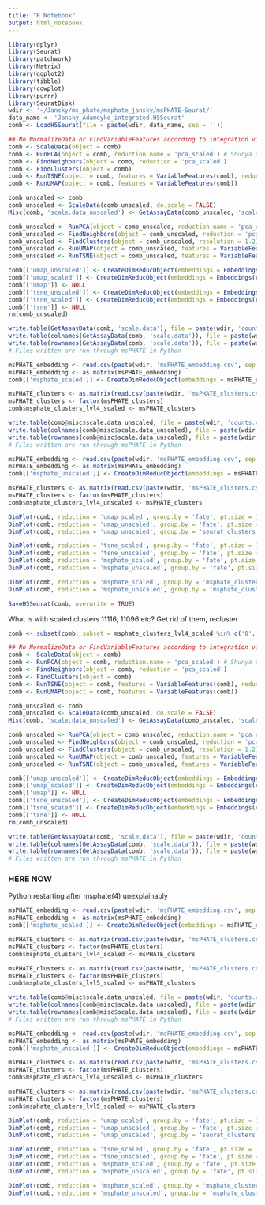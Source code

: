 ```yaml
---
title: "R Notebook"
output: html_notebook
---
```


```r
library(dplyr)
library(Seurat)
library(patchwork)
library(Matrix)
library(ggplot2)
library(tibble)
library(cowplot)
library(purrr)
library(SeuratDisk)
wdir <- '~/Jansky/ms_phate/msphate_jansky/msPHATE-Seurat/'
data_name <- 'Jansky_Adameyko_integrated.H5Seurat'
comb <- LoadH5Seurat(file = paste(wdir, data_name, sep = ''))
```

```r
## No NormalizeData or FindVariableFeatures according to integration vignette by Seurat: https://satijalab.org/seurat/articles/integration_introduction.html
comb <- ScaleData(object = comb)
comb <- RunPCA(object = comb, reduction.name = 'pca_scaled') # Shunya used npcs = 30 and resolution = 0.5
comb <- FindNeighbors(object = comb, reduction = 'pca_scaled')
comb <- FindClusters(object = comb)
comb <- RunTSNE(object = comb, features = VariableFeatures(comb), reduction = 'pca_scaled')
comb <- RunUMAP(object = comb, features = VariableFeatures(comb))

comb_unscaled <- comb
comb_unscaled <- ScaleData(comb_unscaled, do.scale = FALSE)
Misc(comb, 'scale.data_unscaled') <- GetAssayData(comb_unscaled, 'scale.data')

comb_unscaled <- RunPCA(object = comb_unscaled, reduction.name = 'pca_unscaled')
comb_unscaled <- FindNeighbors(object = comb_unscaled, reduction = 'pca_unscaled')
comb_unscaled <- FindClusters(object = comb_unscaled, resolution = 1.2)
comb_unscaled <- RunUMAP(object = comb_unscaled, features = VariableFeatures(comb_unscaled))
comb_unscaled <- RunTSNE(object = comb_unscaled, features = VariableFeatures(comb_unscaled), reduction = 'pca_unscaled')

comb[['umap_unscaled']] <- CreateDimReducObject(embeddings = Embeddings(comb_unscaled[['umap']]), key = 'UMAP_')
comb[['umap_scaled']] <- CreateDimReducObject(embeddings = Embeddings(comb[['umap']]), key = 'UMAP_')
comb[['umap']] <- NULL
comb[['tsne_unscaled']] <- CreateDimReducObject(embeddings = Embeddings(comb_unscaled[['tsne']]), key = 'UMAP_')
comb[['tsne_scaled']] <- CreateDimReducObject(embeddings = Embeddings(comb[['tsne']]), key = 'UMAP_')
comb[['tsne']] <- NULL
rm(comb_unscaled)
```


```r
write.table(GetAssayData(comb, 'scale.data'), file = paste(wdir, 'counts.csv', sep = ''), sep = ',', row.names = FALSE, col.names = FALSE)
write.table(colnames(GetAssayData(comb, 'scale.data')), file = paste(wdir, 'cell_names.txt', sep = ''), sep = ',', row.names = FALSE, col.names = FALSE)
write.table(rownames(GetAssayData(comb, 'scale.data')), file = paste(wdir, 'gene_names.txt', sep = ''), sep = ',', row.names = FALSE, col.names = FALSE)
# Files written are run through msPHATE in Python
```

```r
msPHATE_embedding <- read.csv(paste(wdir, 'msPHATE_embedding.csv', sep = ''), header=FALSE, row.names = 1, col.names = c('', 'msPHATE_1', 'msPHATE_2'))
msPHATE_embedding <- as.matrix(msPHATE_embedding)
comb[['msphate_scaled']] <- CreateDimReducObject(embeddings = msPHATE_embedding, key = 'msPHATE_')
```

```r
msPHATE_clusters <- as.matrix(read.csv(paste(wdir, 'msPHATE_clusters.csv', sep = ''), header=FALSE))
msPHATE_clusters <- factor(msPHATE_clusters)
comb$msphate_clusters_lvl4_scaled <- msPHATE_clusters
```


```r
write.table(comb@misc$scale.data_unscaled, file = paste(wdir, 'counts.csv', sep = ''), sep = ',', row.names = FALSE, col.names = FALSE)
write.table(colnames(comb@misc$scale.data_unscaled), file = paste(wdir, 'cell_names.txt', sep = ''), sep = ',', row.names = FALSE, col.names = FALSE)
write.table(rownames(comb@misc$scale.data_unscaled), file = paste(wdir, 'gene_names.txt', sep = ''), sep = ',', row.names = FALSE, col.names = FALSE)
# Files written are run through msPHATE in Python
```

```r
msPHATE_embedding <- read.csv(paste(wdir, 'msPHATE_embedding.csv', sep = ''), header=FALSE, row.names = 1, col.names = c('', 'msPHATE_1', 'msPHATE_2'))
msPHATE_embedding <- as.matrix(msPHATE_embedding)
comb[['msphate_unscaled']] <- CreateDimReducObject(embeddings = msPHATE_embedding, key = 'msPHATE_')
```

```r
msPHATE_clusters <- as.matrix(read.csv(paste(wdir, 'msPHATE_clusters.csv', sep = ''), header=FALSE))
msPHATE_clusters <- factor(msPHATE_clusters)
comb$msphate_clusters_lvl4_unscaled <- msPHATE_clusters
```

```r
DimPlot(comb, reduction = 'umap_scaled', group.by = 'fate', pt.size = 1.5, label = TRUE, repel = TRUE) + ggtitle('umap_scaled by fate')
DimPlot(comb, reduction = 'umap_unscaled', group.by = 'fate', pt.size = 1.5, label = TRUE, repel = TRUE) + ggtitle('umap_unscaled by fate')
DimPlot(comb, reduction = 'umap_unscaled', group.by = 'seurat_clusters', pt.size = 1.5, label = TRUE, repel = TRUE) + ggtitle('umap_unscaled by fate')

DimPlot(comb, reduction = 'tsne_scaled', group.by = 'fate', pt.size = 1.5, label = TRUE, repel = TRUE) + ggtitle('tsne_scaled by fate')
DimPlot(comb, reduction = 'tsne_unscaled', group.by = 'fate', pt.size = 1.5, label = TRUE, repel = TRUE) + ggtitle('tsne_unscaled by fate')
DimPlot(comb, reduction = 'msphate_scaled', group.by = 'fate', pt.size = 1.5, label = TRUE, repel = TRUE) + ggtitle('msphate_scaled by fate')
DimPlot(comb, reduction = 'msphate_unscaled', group.by = 'fate', pt.size = 1.5, label = TRUE, repel = TRUE) + ggtitle('msphate_unscaled by fate')

DimPlot(comb, reduction = 'msphate_scaled', group.by = 'msphate_clusters_lvl4_scaled', pt.size = 1.5, label = TRUE, repel = TRUE) + ggtitle('msphate_scaled by fate')
DimPlot(comb, reduction = 'msphate_unscaled', group.by = 'msphate_clusters_lvl4_unscaled', pt.size = 1.5, label = TRUE, repel = TRUE) + ggtitle('msphate_unscaled by fate')
```

```r
SaveH5Seurat(comb, overwrite = TRUE)
```

What is with scaled clusters 11116, 11096 etc? Get rid of them, recluster



```r
comb <- subset(comb, subset = msphate_clusters_lvl4_scaled %in% c('0', '1', '27', '2717', '2863'))
```

```r
## No NormalizeData or FindVariableFeatures according to integration vignette by Seurat: https://satijalab.org/seurat/articles/integration_introduction.html
comb <- ScaleData(object = comb)
comb <- RunPCA(object = comb, reduction.name = 'pca_scaled') # Shunya used npcs = 30 and resolution = 0.5
comb <- FindNeighbors(object = comb, reduction = 'pca_scaled')
comb <- FindClusters(object = comb)
comb <- RunTSNE(object = comb, features = VariableFeatures(comb), reduction = 'pca_scaled')
comb <- RunUMAP(object = comb, features = VariableFeatures(comb))

comb_unscaled <- comb
comb_unscaled <- ScaleData(comb_unscaled, do.scale = FALSE)
Misc(comb, 'scale.data_unscaled') <- GetAssayData(comb_unscaled, 'scale.data')

comb_unscaled <- RunPCA(object = comb_unscaled, reduction.name = 'pca_unscaled')
comb_unscaled <- FindNeighbors(object = comb_unscaled, reduction = 'pca_unscaled')
comb_unscaled <- FindClusters(object = comb_unscaled, resolution = 1.2)
comb_unscaled <- RunUMAP(object = comb_unscaled, features = VariableFeatures(comb_unscaled))
comb_unscaled <- RunTSNE(object = comb_unscaled, features = VariableFeatures(comb_unscaled), reduction = 'pca_unscaled')

comb[['umap_unscaled']] <- CreateDimReducObject(embeddings = Embeddings(comb_unscaled[['umap']]), key = 'UMAP_')
comb[['umap_scaled']] <- CreateDimReducObject(embeddings = Embeddings(comb[['umap']]), key = 'UMAP_')
comb[['umap']] <- NULL
comb[['tsne_unscaled']] <- CreateDimReducObject(embeddings = Embeddings(comb_unscaled[['tsne']]), key = 'UMAP_')
comb[['tsne_scaled']] <- CreateDimReducObject(embeddings = Embeddings(comb[['tsne']]), key = 'UMAP_')
comb[['tsne']] <- NULL
rm(comb_unscaled)
```

```r
write.table(GetAssayData(comb, 'scale.data'), file = paste(wdir, 'counts.csv', sep = ''), sep = ',', row.names = FALSE, col.names = FALSE)
write.table(colnames(GetAssayData(comb, 'scale.data')), file = paste(wdir, 'cell_names.txt', sep = ''), sep = ',', row.names = FALSE, col.names = FALSE)
write.table(rownames(GetAssayData(comb, 'scale.data')), file = paste(wdir, 'gene_names.txt', sep = ''), sep = ',', row.names = FALSE, col.names = FALSE)
# Files written are run through msPHATE in Python
```

### HERE NOW ###
Python restarting after msphate(4) unexplainably

```r
msPHATE_embedding <- read.csv(paste(wdir, 'msPHATE_embedding.csv', sep = ''), header=FALSE, row.names = 1, col.names = c('', 'msPHATE_1', 'msPHATE_2'))
msPHATE_embedding <- as.matrix(msPHATE_embedding)
comb[['msphate_scaled']] <- CreateDimReducObject(embeddings = msPHATE_embedding, key = 'msPHATE_')
```

```r
msPHATE_clusters <- as.matrix(read.csv(paste(wdir, 'msPHATE_clusters.csv', sep = ''), header=FALSE))
msPHATE_clusters <- factor(msPHATE_clusters)
comb$msphate_clusters_lvl4_scaled <- msPHATE_clusters
```

```r
msPHATE_clusters <- as.matrix(read.csv(paste(wdir, 'msPHATE_clusters.csv', sep = ''), header=FALSE))
msPHATE_clusters <- factor(msPHATE_clusters)
comb$msphate_clusters_lvl5_scaled <- msPHATE_clusters
```

```r
write.table(comb@misc$scale.data_unscaled, file = paste(wdir, 'counts.csv', sep = ''), sep = ',', row.names = FALSE, col.names = FALSE)
write.table(colnames(comb@misc$scale.data_unscaled), file = paste(wdir, 'cell_names.txt', sep = ''), sep = ',', row.names = FALSE, col.names = FALSE)
write.table(rownames(comb@misc$scale.data_unscaled), file = paste(wdir, 'gene_names.txt', sep = ''), sep = ',', row.names = FALSE, col.names = FALSE)
# Files written are run through msPHATE in Python
```

```r
msPHATE_embedding <- read.csv(paste(wdir, 'msPHATE_embedding.csv', sep = ''), header=FALSE, row.names = 1, col.names = c('', 'msPHATE_1', 'msPHATE_2'))
msPHATE_embedding <- as.matrix(msPHATE_embedding)
comb[['msphate_unscaled']] <- CreateDimReducObject(embeddings = msPHATE_embedding, key = 'msPHATE_')
```

```r
msPHATE_clusters <- as.matrix(read.csv(paste(wdir, 'msPHATE_clusters.csv', sep = ''), header=FALSE))
msPHATE_clusters <- factor(msPHATE_clusters)
comb$msphate_clusters_lvl4_unscaled <- msPHATE_clusters
```

```r
msPHATE_clusters <- as.matrix(read.csv(paste(wdir, 'msPHATE_clusters.csv', sep = ''), header=FALSE))
msPHATE_clusters <- factor(msPHATE_clusters)
comb$msphate_clusters_lvl5_scaled <- msPHATE_clusters
```

```r
DimPlot(comb, reduction = 'umap_scaled', group.by = 'fate', pt.size = 1.5, label = TRUE, repel = TRUE) + ggtitle('umap_scaled by fate')
DimPlot(comb, reduction = 'umap_unscaled', group.by = 'fate', pt.size = 1.5, label = TRUE, repel = TRUE) + ggtitle('umap_unscaled by fate')
DimPlot(comb, reduction = 'umap_unscaled', group.by = 'seurat_clusters', pt.size = 1.5, label = TRUE, repel = TRUE) + ggtitle('umap_unscaled by fate')

DimPlot(comb, reduction = 'tsne_scaled', group.by = 'fate', pt.size = 1.5, label = TRUE, repel = TRUE) + ggtitle('tsne_scaled by fate')
DimPlot(comb, reduction = 'tsne_unscaled', group.by = 'fate', pt.size = 1.5, label = TRUE, repel = TRUE) + ggtitle('tsne_unscaled by fate')
DimPlot(comb, reduction = 'msphate_scaled', group.by = 'fate', pt.size = 1.5, label = TRUE, repel = TRUE) + ggtitle('msphate_scaled by fate')
DimPlot(comb, reduction = 'msphate_unscaled', group.by = 'fate', pt.size = 1.5, label = TRUE, repel = TRUE) + ggtitle('msphate_unscaled by fate')

DimPlot(comb, reduction = 'msphate_scaled', group.by = 'msphate_clusters_lvl4_scaled', pt.size = 1.5, label = TRUE, repel = TRUE) + ggtitle('msphate_scaled by fate')
DimPlot(comb, reduction = 'msphate_unscaled', group.by = 'msphate_clusters_lvl4_unscaled', pt.size = 1.5, label = TRUE, repel = TRUE) + ggtitle('msphate_unscaled by fate')
```